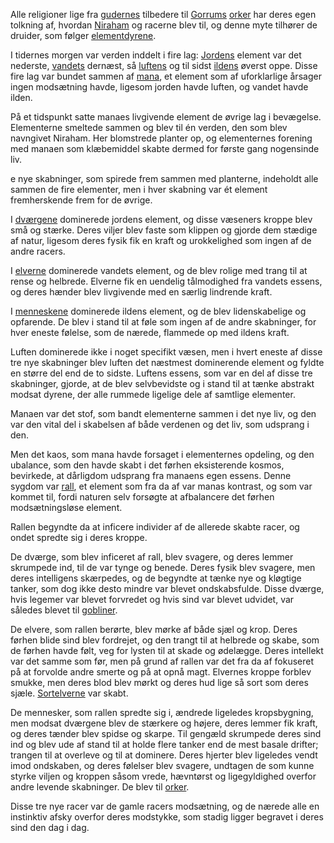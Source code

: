 {{title:Verdens skabelse}}
{{author:Laura Holmegaard}}
{{timestamp:2011-01-06T14:38:31Z}}
{{copyright:Verdens skabelse}}
Alle religioner lige fra [[guderne|gudernes]] tilbedere til [[Gorrum|Gorrums]] [[ork|orker]] har deres egen tolkning af, hvordan [[Niraham]] og racerne blev til, og denne myte tilhører de druider, som følger [[elementdyrene]].

I tidernes morgen var verden inddelt i fire lag: [[Jord|Jordens]] element var det nederste, [[vand]]ets dernæst, så [[luft|luftens]] og til sidst [[ild|ildens]] øverst oppe. Disse fire lag var bundet sammen af [[mana]], et element som af uforklarlige årsager ingen modsætning havde, ligesom jorden havde luften, og vandet havde ilden.

På et tidspunkt satte manaes livgivende element de øvrige lag i bevægelse. Elementerne smeltede sammen og blev til én verden, den som blev navngivet Niraham. Her blomstrede planter op, og elementernes forening med manaen som klæbemiddel skabte dermed for første gang nogensinde liv.
 
e nye skabninger, som spirede frem sammen med planterne, indeholdt alle sammen de fire elementer, men i hver skabning var ét element fremherskende frem for de øvrige.

I [[dværg|dværgene]] dominerede jordens element, og disse væseners kroppe blev små og stærke. Deres viljer blev faste som klippen og gjorde dem stædige af natur, ligesom deres fysik fik en kraft og urokkelighed som ingen af de andre racers.

I [[elver|elverne]] dominerede vandets element, og de blev rolige med trang til at rense og helbrede. Elverne fik en uendelig tålmodighed fra vandets essens, og deres hænder blev livgivende med en særlig lindrende kraft.

I [[menneske|menneskene]] dominerede ildens element, og de blev lidenskabelige og opfarende. De blev i stand til at føle som ingen af de andre skabninger, for hver eneste følelse, som de nærede, flammede op med ildens kraft.

Luften dominerede ikke i noget specifikt væsen, men i hvert eneste af disse tre nye skabninger blev luften det næstmest dominerende element og fyldte en større del end de to sidste. Luftens essens, som var en del af disse tre skabninger, gjorde, at de blev selvbevidste og i stand til at tænke abstrakt modsat dyrene, der alle rummede ligelige dele af samtlige elementer.

Manaen var det stof, som bandt elementerne sammen i det nye liv, og den var den vital del i skabelsen af både verdenen og det liv, som udsprang i den.

Men det kaos, som mana havde forsaget i elementernes opdeling, og den ubalance, som den havde skabt i det førhen eksisterende kosmos, bevirkede, at dårligdom udsprang fra manaens egen essens. Denne sygdom var [[rall]], et element som fra da af var manas kontrast, og som var kommet til, fordi naturen selv forsøgte at afbalancere det førhen modsætningsløse element.

Rallen begyndte da at inficere individer af de allerede skabte racer, og ondet spredte sig i deres kroppe.

De dværge, som blev inficeret af rall, blev svagere, og deres lemmer skrumpede ind, til de var tynge og benede. Deres fysik blev svagere, men deres intelligens skærpedes, og de begyndte at tænke nye og kløgtige tanker, som dog ikke desto mindre var blevet ondskabsfulde. Disse dværge, hvis legemer var blevet forvredet og hvis sind var blevet udvidet, var således blevet til [[goblin|gobliner]].

De elvere, som rallen berørte, blev mørke af både sjæl og krop. Deres førhen blide sind blev fordrejet, og den trangt til at helbrede og skabe, som de førhen havde følt, veg for lysten til at skade og ødelægge. Deres intellekt var det samme som før, men på grund af rallen var det fra da af fokuseret på at forvolde andre smerte og på at opnå magt. Elvernes kroppe forblev smukke, men deres blod blev mørkt og deres hud lige så sort som deres sjæle. [[Sortelver|Sortelverne]] var skabt.

De mennesker, som rallen spredte sig i, ændrede ligeledes kropsbygning, men modsat dværgene blev de stærkere og højere, deres lemmer fik kraft, og deres tænder blev spidse og skarpe. Til gengæld skrumpede deres sind ind og blev ude af stand til at holde flere tanker end de mest basale drifter; trangen til at overleve og til at dominere. Deres hjerter blev ligeledes vendt imod ondskaben, og deres følelser blev svagere, undtagen de som kunne styrke viljen og kroppen såsom vrede, hævntørst og ligegyldighed overfor andre levende skabninger. De blev til [[ork|orker]].

Disse tre nye racer var de gamle racers modsætning, og de nærede alle en instinktiv afsky overfor deres modstykke, som stadig ligger begravet i deres sind den dag i dag.